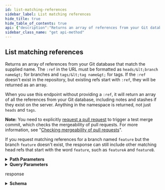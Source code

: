 ```yaml
---
id: list-matching-references
sidebar_label: List matching references
hide_title: true
hide_table_of_contents: true
api: {"description":"Returns an array of references from your Git database that match the supplied name. The `:ref` in the URL must be formatted as `heads/<branch name>` for branches and `tags/<tag name>` for tags. If the `:ref` doesn't exist in the repository, but existing refs start with `:ref`, they will be returned as an array.\n\nWhen you use this endpoint without providing a `:ref`, it will return an array of all the references from your Git database, including notes and stashes if they exist on the server. Anything in the namespace is returned, not just `heads` and `tags`.\n\n**Note:** You need to explicitly [request a pull request](https://docs.github.com/rest/reference/pulls#get-a-pull-request) to trigger a test merge commit, which checks the mergeability of pull requests. For more information, see \"[Checking mergeability of pull requests](https://docs.github.com/rest/guides/getting-started-with-the-git-database-api#checking-mergeability-of-pull-requests)\".\n\nIf you request matching references for a branch named `feature` but the branch `feature` doesn't exist, the response can still include other matching head refs that start with the word `feature`, such as `featureA` and `featureB`.","externalDocs":{"description":"API method documentation","url":"https://docs.github.com/rest/reference/git#list-matching-references"},"operationId":"git/list-matching-refs","parameters":[{"in":"path","name":"owner","required":true,"schema":{"type":"string"}},{"in":"path","name":"repo","required":true,"schema":{"type":"string"}},{"description":"ref parameter","in":"path","name":"ref","required":true,"schema":{"type":"string"},"x-multi-segment":true},{"description":"Results per page (max 100).","in":"query","name":"per_page","schema":{"default":30,"type":"integer"}},{"description":"Page number of the results to fetch.","in":"query","name":"page","schema":{"default":1,"type":"integer"}}],"responses":{"200":{"content":{"application/json":{"examples":{"default":{"value":[{"node_id":"MDM6UmVmcmVmcy9oZWFkcy9mZWF0dXJlLWE=","object":{"sha":"aa218f56b14c9653891f9e74264a383fa43fefbd","type":"commit","url":"https://api.github.com/repos/octocat/Hello-World/git/commits/aa218f56b14c9653891f9e74264a383fa43fefbd"},"ref":"refs/heads/feature-a","url":"https://api.github.com/repos/octocat/Hello-World/git/refs/heads/feature-a"},{"node_id":"MDM6UmVmcmVmcy9oZWFkcy9mZWF0dXJlLWI=","object":{"sha":"612077ae6dffb4d2fbd8ce0cccaa58893b07b5ac","type":"commit","url":"https://api.github.com/repos/octocat/Hello-World/git/commits/612077ae6dffb4d2fbd8ce0cccaa58893b07b5ac"},"ref":"refs/heads/feature-b","url":"https://api.github.com/repos/octocat/Hello-World/git/refs/heads/feature-b"}]}},"schema":{"items":{"description":"Git references within a repository","properties":{"node_id":{"type":"string"},"object":{"properties":{"sha":{"description":"SHA for the reference","example":"7638417db6d59f3c431d3e1f261cc637155684cd","maxLength":40,"minLength":40,"type":"string"},"type":{"type":"string"},"url":{"format":"uri","type":"string"}},"required":["type","sha","url"],"type":"object"},"ref":{"type":"string"},"url":{"format":"uri","type":"string"}},"required":["ref","node_id","url","object"],"title":"Git Reference","type":"object"},"type":"array"}}},"description":"response","headers":{"Link":{"example":"<https://api.github.com/resource?page=2>; rel=\"next\", <https://api.github.com/resource?page=5>; rel=\"last\"","schema":{"type":"string"}}}}},"tags":["git"],"x-github":{"category":"git","enabledForGitHubApps":true,"githubCloudOnly":false,"previews":[],"subcategory":"refs"},"method":"get","path":"/repos/{owner}/{repo}/git/matching-refs/{ref}","servers":[{"url":"https://api.github.com"}],"info":{"contact":{"name":"Support","url":"https://support.github.com/contact"},"description":"GitHub's v3 REST API.","license":{"name":"MIT","url":"https://spdx.org/licenses/MIT"},"termsOfService":"https://docs.github.com/articles/github-terms-of-service","title":"GitHub v3 REST API","version":"1.1.4","x-apisguru-categories":["collaboration","developer_tools"],"x-logo":{"url":"https://twitter.com/github/profile_image?size=original"},"x-origin":[{"format":"openapi","url":"https://raw.githubusercontent.com/github/rest-api-description/main/descriptions/api.github.com/api.github.com.json","version":"3.0"}],"x-providerName":"github.com"},"postman":{"name":"List matching references","description":{"content":"Returns an array of references from your Git database that match the supplied name. The `:ref` in the URL must be formatted as `heads/<branch name>` for branches and `tags/<tag name>` for tags. If the `:ref` doesn't exist in the repository, but existing refs start with `:ref`, they will be returned as an array.\n\nWhen you use this endpoint without providing a `:ref`, it will return an array of all the references from your Git database, including notes and stashes if they exist on the server. Anything in the namespace is returned, not just `heads` and `tags`.\n\n**Note:** You need to explicitly [request a pull request](https://docs.github.com/rest/reference/pulls#get-a-pull-request) to trigger a test merge commit, which checks the mergeability of pull requests. For more information, see \"[Checking mergeability of pull requests](https://docs.github.com/rest/guides/getting-started-with-the-git-database-api#checking-mergeability-of-pull-requests)\".\n\nIf you request matching references for a branch named `feature` but the branch `feature` doesn't exist, the response can still include other matching head refs that start with the word `feature`, such as `featureA` and `featureB`.","type":"text/plain"},"url":{"path":["repos",":owner",":repo","git","matching-refs",":ref"],"host":["{{baseUrl}}"],"query":[{"disabled":false,"description":{"content":"Results per page (max 100).","type":"text/plain"},"key":"per_page","value":""},{"disabled":false,"description":{"content":"Page number of the results to fetch.","type":"text/plain"},"key":"page","value":""}],"variable":[{"disabled":false,"description":{"content":"(Required) ","type":"text/plain"},"type":"any","value":"","key":"owner"},{"disabled":false,"description":{"content":"(Required) ","type":"text/plain"},"type":"any","value":"","key":"repo"},{"disabled":false,"description":{"content":"(Required) ref parameter","type":"text/plain"},"type":"any","value":"","key":"ref"}]},"header":[{"key":"Accept","value":"application/json"}],"method":"GET"}}
sidebar_class_name: "get api-method"
---
```



## List matching references



Returns an array of references from your Git database that match the supplied name. The `:ref` in the URL must be formatted as `heads/&lt;branch name&gt;` for branches and `tags/&lt;tag name&gt;` for tags. If the `:ref` doesn&#39;t exist in the repository, but existing refs start with `:ref`, they will be returned as an array.

When you use this endpoint without providing a `:ref`, it will return an array of all the references from your Git database, including notes and stashes if they exist on the server. Anything in the namespace is returned, not just `heads` and `tags`.

**Note:** You need to explicitly [request a pull request](https://docs.github.com/rest/reference/pulls#get-a-pull-request) to trigger a test merge commit, which checks the mergeability of pull requests. For more information, see &quot;[Checking mergeability of pull requests](https://docs.github.com/rest/guides/getting-started-with-the-git-database-api#checking-mergeability-of-pull-requests)&quot;.

If you request matching references for a branch named `feature` but the branch `feature` doesn&#39;t exist, the response can still include other matching head refs that start with the word `feature`, such as `featureA` and `featureB`.

<details style={{"marginBottom":"1rem"}}><summary style={{}}><strong>Path Parameters</strong></summary><div><ul><ParamsItem className={"paramsItem"} param={{"in":"path","name":"owner","required":true,"schema":{"type":"string"}}}></ParamsItem><ParamsItem className={"paramsItem"} param={{"in":"path","name":"repo","required":true,"schema":{"type":"string"}}}></ParamsItem><ParamsItem className={"paramsItem"} param={{"description":"ref parameter","in":"path","name":"ref","required":true,"schema":{"type":"string"},"x-multi-segment":true}}></ParamsItem></ul></div></details><details style={{"marginBottom":"1rem"}}><summary style={{}}><strong>Query Parameters</strong></summary><div><ul><ParamsItem className={"paramsItem"} param={{"description":"Results per page (max 100).","in":"query","name":"per_page","schema":{"default":30,"type":"integer"}}}></ParamsItem><ParamsItem className={"paramsItem"} param={{"description":"Page number of the results to fetch.","in":"query","name":"page","schema":{"default":1,"type":"integer"}}}></ParamsItem></ul></div></details><div><ApiTabs><TabItem label={"200"} value={"200"}><div>

response

</div><div><details style={{}}><summary style={{"textAlign":"left"}}><strong>Schema</strong></summary><div style={{"textAlign":"left","marginLeft":"1rem"}}></div><ul style={{"marginLeft":"1rem"}}><li><div><ul><SchemaItem collapsible={false} name={"node_id"} required={true} schemaDescription={undefined} schemaName={"string"} qualifierMessage={undefined}></SchemaItem><SchemaItem collapsible={true} className={"schemaItem"}><details style={{}}><summary style={{}}><strong>object</strong><span style={{"opacity":"0.6"}}> object</span><strong style={{"fontSize":"var(--ifm-code-font-size)","color":"var(--openapi-required)"}}> required</strong></summary><div style={{"marginLeft":"1rem"}}><ul><SchemaItem collapsible={false} name={"sha"} required={true} schemaDescription={"SHA for the reference"} schemaName={"string"} qualifierMessage={"**Possible values:** 40 ≤ length ≤ 40"}></SchemaItem><SchemaItem collapsible={false} name={"type"} required={true} schemaDescription={undefined} schemaName={"string"} qualifierMessage={undefined}></SchemaItem><SchemaItem collapsible={false} name={"url"} required={true} schemaDescription={undefined} schemaName={"uri"} qualifierMessage={undefined}></SchemaItem></ul></div></details></SchemaItem><SchemaItem collapsible={false} name={"ref"} required={true} schemaDescription={undefined} schemaName={"string"} qualifierMessage={undefined}></SchemaItem><SchemaItem collapsible={false} name={"url"} required={true} schemaDescription={undefined} schemaName={"uri"} qualifierMessage={undefined}></SchemaItem></ul></div></li></ul></details></div></TabItem></ApiTabs></div>
      